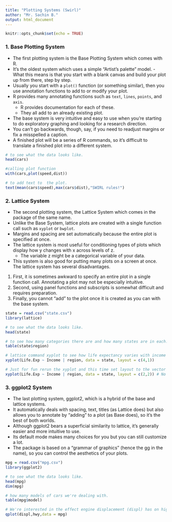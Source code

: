 ```yaml
---
title: "Plotting Systems (Swirl)"
author: "Mr. Sachin B."
output: html_document
---
```


```r
knitr::opts_chunk$set(echo = TRUE)
```
### 1. Base Plotting System

- The first plotting system is the Base Plotting System which comes with R. 
- It's the oldest system which uses a simple "Artist's palette" model.        - What this means is that you start with a blank canvas and build your plot up from there, step by step.
- Usually you start with a `plot()` function (or something similar), then you use annotation functions to add to or modify your plot.
- R provides many annotating functions such as `text`, `lines`, `points`, and `axis`.
    - R provides documentation for each of these.
    - They all add to an already existing plot.
- The base system is very intuitive and easy to use when you're starting to do exploratory graphing and looking for a research direction.
- You can't go backwards, though, say, if you need to readjust margins or fix a misspelled a caption.
- A finished plot will be a series of R commands, so it's difficult to translate a finished plot into a different system.

```r
# to see what the data looks like.
head(cars)

#calling plot function
with(cars,plot(speed,dist))

# to add text to  the plot.
text(mean(cars$speed),max(cars$dist),"SWIRL rules!")
```

### 2. Lattice System

- The second plotting system, the Lattice System which comes in the package of the same name.
- Unlike the Base System, lattice plots are created with a single function call such as `xyplot` or `bwplot`.
- Margins and spacing are set automatically because the entire plot is specified at once.
- The lattice system is most useful for conditioning types of plots which display how y changes with x across levels of z. 
    - The variable z might be a categorical variable of your data.
- This system is also good for putting many plots on a screen at once.
<br>
The lattice system has several disadvantages.
1. First, it is sometimes awkward to specify an entire plot in a single function call. Annotating a plot may not be especially intuitive.
2. Second, using panel functions and subscripts is somewhat difficult and requires preparation.
3. Finally, you cannot "add" to the plot once it is created as you can with the base system.
```r
state = read.csv("state.csv")
library(lattice)

# to see what the data looks like.
head(state)

# to see how many categories there are and how many states are in each.
table(state$region)

# lattice command xyplot to see how life expectancy varies with income in each of the four regions.
xyplot(Life.Exp ~ Income | region, data = state, layout = c(4,1))

# Just for fun rerun the xyplot and this time set layout to the vector c(2,2)
xyplot(Life.Exp ~ Income | region, data = state, layout = c(2,2)) # No need for you to worry about margins or labels. The package took care of all that for you.
```

### 3. ggplot2 System

- The last plotting system, ggplot2, which is a hybrid of the base and lattice systems.
- It automatically deals with spacing, text, titles (as Lattice does) but also allows you to annotate by "adding" to a plot (as Base does), so it's the best of both worlds.
- Although ggplot2 bears a superficial similarity to lattice, it's generally easier and more intuitive to use. 
- Its default mode makes many choices for you but you can still customize a lot. 
- The package is based on a "grammar of graphics" (hence the gg in the name), so you can control the aesthetics of your plots. 

```r
mpg = read.csv("mpg.csv")
library(ggplot2)

# to see what the data looks like.
head(mpg)
dim(mpg)

# how many models of cars we're dealing with.
table(mpg$model)

# We're interested in the effect engine displacement (displ) has on highway gas mileage (hwy)
qplot(displ,hwy,data = mpg)
```
